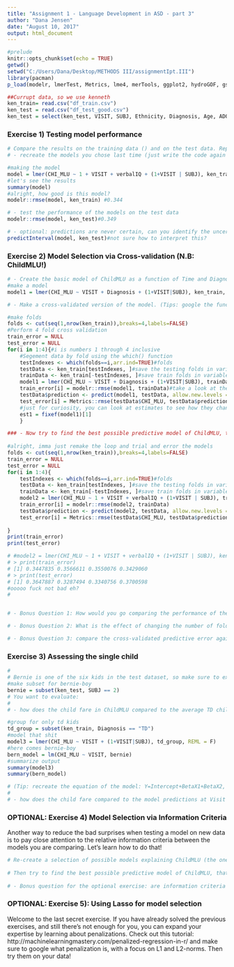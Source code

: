 ```yaml
---
title: "Assignment 1 - Language Development in ASD - part 3"
author: "Dana Jensen"
date: "August 10, 2017"
output: html_document
---
```

```r
#prelude
knitr::opts_chunk$set(echo = TRUE)
getwd()
setwd("C:/Users/Dana/Desktop/METHODS III/assignmentIpt.III")
library(pacman)
p_load(modelr, lmerTest, Metrics, lme4, merTools, ggplot2, hydroGOF, gstat, dplyr, stringr, plyr, caret)

##Currupt data, so we use kenneth
ken_train= read.csv("df_train.csv")
ken_test = read.csv("df_test_good.csv")
ken_test = select(ken_test, VISIT, SUBJ, Ethnicity, Diagnosis, Age, ADOS, types_CHI, tokens_CHI, CHI_MLU, verbalIQ, nonVerbalIQ, types_MOT, MOT_MLU, tokens_MOT)
```

### Exercise 1) Testing model performance

```r
# Compare the results on the training data () and on the test data. Report both of them. Discuss why they are different.
# - recreate the models you chose last time (just write the code again and apply it to Assignment2TrainData1.csv)

#making the model
model = lmer(CHI_MLU ~ 1 + VISIT + verbalIQ + (1+VISIT | SUBJ), ken_train, REML = F)
#let's see the results
summary(model)
#alright, how good is this model?
modelr::rmse(model, ken_train) #0.344

# - test the performance of the models on the test data 
modelr::rmse(model, ken_test)#0.349

# - optional: predictions are never certain, can you identify the uncertainty of the predictions? (e.g. google predictinterval())
predictInterval(model, ken_test)#not sure how to interpret this?

```

### Exercise 2) Model Selection via Cross-validation (N.B: ChildMLU!)
```r
# - Create the basic model of ChildMLU as a function of Time and Diagnosis (don't forget the random effects!).
#make a model
model1 = lmer(CHI_MLU ~ VISIT + Diagnosis + (1+VISIT|SUBJ), ken_train, REML = F)

# - Make a cross-validated version of the model. (Tips: google the function "createFolds";  loop through each fold, train a model on the other folds and test it on the fold)

#make folds
folds <- cut(seq(1,nrow(ken_train)),breaks=4,labels=FALSE)
#Perform 4 fold cross validation
train_error = NULL
test_error = NULL
for(i in 1:4){#i is numbers 1 through 4 inclusive
    #Segement data by fold using the which() function 
    testIndexes <- which(folds==i,arr.ind=TRUE)#folds
    testData <- ken_train[testIndexes, ]#save the testing folds in variable
    trainData <- ken_train[-testIndexes, ]#save train folds in variable 
    model1 = lmer(CHI_MLU ~ VISIT + Diagnosis + (1+VISIT|SUBJ), trainData, REML = F)#nice model m8
    train_error[i] = modelr::rmse(model1, trainData)#take a look at the training error (not bad, not bad)
    testData$prediction <- predict(model1, testData, allow.new.levels = TRUE)#and now, predict!
    test_error[i] = Metrics::rmse(testData$CHI_MLU, testData$prediction)#here we see how well the prediction model did on child mlu (not that great, *sad trumpet*)
    #just for curiosity, you can look at estimates to see how they change
    est1 = fixef(model1)[1]
    }

### - Now try to find the best possible predictive model of ChildMLU, that is, the one that produces the best cross-validated results.
 
#alright, imma just remake the loop and trial and error the models
folds <- cut(seq(1,nrow(ken_train)),breaks=4,labels=FALSE)
train_error = NULL
test_error = NULL
for(i in 1:4){
    testIndexes <- which(folds==i,arr.ind=TRUE)#folds
    testData <- ken_train[testIndexes, ]#save the testing folds in variable
    trainData <- ken_train[-testIndexes, ]#save train folds in variable 
    model2 = lmer(CHI_MLU ~ 1 + VISIT + verbalIQ + (1+VISIT | SUBJ), trainData, REML = F)
    train_error[i] = modelr::rmse(model2, trainData)
    testData$prediction <- predict(model2, testData, allow.new.levels = TRUE)
    test_error[i] = Metrics::rmse(testData$CHI_MLU, testData$prediction)
    
}
print(train_error)
print(test_error)

# #model2 = lmer(CHI_MLU ~ 1 + VISIT + verbalIQ + (1+VISIT | SUBJ), ken_train, REML = F)
# > print(train_error)
# [1] 0.3447835 0.3566611 0.3550076 0.3429060
# > print(test_error)
# [1] 0.3647887 0.3287494 0.3340756 0.3700598
#ooooo fuck not bad eh?
#


# - Bonus Question 1: How would you go comparing the performance of the basic model and the cross-validated model on the testing set?

# - Bonus Question 2: What is the effect of changing the number of folds? Can you plot RMSE as a function of number of folds?

# - Bonus Question 3: compare the cross-validated predictive error against the actual predictive error on the test data
```
### Exercise 3) Assessing the single child

```r
# 
# Bernie is one of the six kids in the test dataset, so make sure to extract that child alone for the following analysis.
#make subset for bernie-boy
bernie = subset(ken_test, SUBJ == 2)
# You want to evaluate:
# 
# - how does the child fare in ChildMLU compared to the average TD child at each visit? Define the distance in terms of absolute difference between this Child and the average TD.

#group for only td kids
td_group = subset(ken_train, Diagnosis == "TD")
#model that shit
model3 = lmer(CHI_MLU ~ VISIT + (1+VISIT|SUBJ), td_group, REML = F)
#here comes bernie-boy
bern_model = lm(CHI_MLU ~ VISIT, bernie)
#summarize output
summary(model3)
summary(bern_model)

# (Tip: recreate the equation of the model: Y=Intercept+BetaX1+BetaX2, etc; ***input the average of the TD group  for each parameter in the model as X1, X2, etc.).*** - WHAT DOES THIS MEAN??
# 
# - how does the child fare compared to the model predictions at Visit 6? Is the child below or above expectations? (tip: use the predict() function on Bernie's data only and compare the prediction with the actual performance of the child)

```
### OPTIONAL: Exercise 4) Model Selection via Information Criteria
Another way to reduce the bad surprises when testing a model on new data is to pay close attention to the relative information criteria between the models you are comparing. Let's learn how to do that!
```r
# Re-create a selection of possible models explaining ChildMLU (the ones you tested for exercise 2, but now trained on the full dataset and not cross-validated).
 
# Then try to find the best possible predictive model of ChildMLU, that is, the one that produces the lowest information criterion.
 
# - Bonus question for the optional exercise: are information criteria correlated with cross-validated RMSE? That is, if you take AIC for Model 1, Model 2 and Model 3, do they co-vary with their cross-validated RMSE?
```

### OPTIONAL: Exercise 5): Using Lasso for model selection
Welcome to the last secret exercise. If you have already solved the previous exercises, and still there's not enough for you, you can expand your expertise by learning about penalizations. Check out this tutorial: http://machinelearningmastery.com/penalized-regression-in-r/ and make sure to google what penalization is, with a focus on L1 and L2-norms. Then try them on your data!


